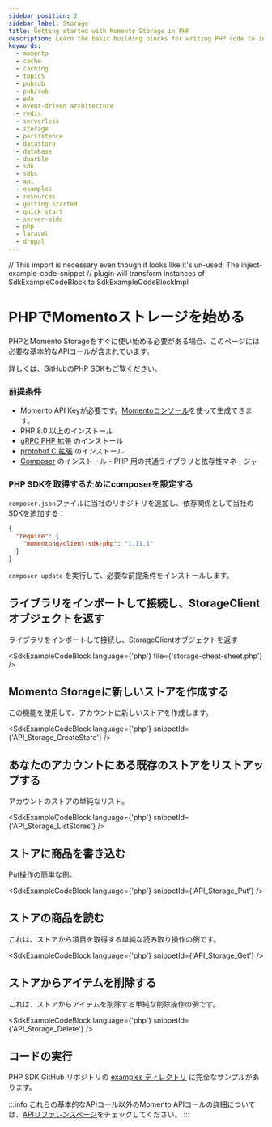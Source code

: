 ```yaml
---
sidebar_position: 2
sidebar_label: Storage
title: Getting started with Momento Storage in PHP
description: Learn the basic building blocks for writing PHP code to interact with Momento Storage.
keywords:
  - momento
  - cache
  - caching
  - topics
  - pubsub
  - pub/sub
  - eda
  - event-driven architecture
  - redis
  - serverless
  - storage
  - persistence
  - datastore
  - database
  - duarble
  - sdk
  - sdks
  - api
  - examples
  - resources
  - getting started
  - quick start
  - server-side
  - php
  - laravel
  - drupal
---
```


// This import is necessary even though it looks like it's un-used; The inject-example-code-snippet
// plugin will transform instances of SdkExampleCodeBlock to SdkExampleCodeBlockImpl

# PHPでMomentoストレージを始める

PHPとMomento Storageをすぐに使い始める必要がある場合、このページには必要な基本的なAPIコールが含まれています。

詳しくは、[GitHubのPHP SDK](https://github.com/momentohq/client-sdk-php)もご覧ください。

### 前提条件

* Momento API Keyが必要です。[Momentoコンソール](https://console.gomomento.com/)を使って生成できます。
* PHP 8.0 以上のインストール
* [gRPC PHP 拡張](https://github.com/grpc/grpc/blob/master/src/php/README.md) のインストール
* [protobuf C 拡張](https://developers.google.com/google-ads/api/docs/client-libs/php/protobuf#c_implementation) のインストール
* [Composer](https://getcomposer.org/doc/00-intro.md) のインストール - PHP 用の共通ライブラリと依存性マネージャ
  
### PHP SDKを取得するためにcomposerを設定する

`composer.json`ファイルに当社のリポジトリを追加し、依存関係として当社のSDKを追加する：

```json
{
  "require": {
    "momentohq/client-sdk-php": "1.11.1"
  }
}
```

`composer update` を実行して、必要な前提条件をインストールします。

## ライブラリをインポートして接続し、StorageClientオブジェクトを返す

ライブラリをインポートして接続し、StorageClientオブジェクトを返す

<SdkExampleCodeBlock language={'php'} file={'storage-cheat-sheet.php'} />

## Momento Storageに新しいストアを作成する
この機能を使用して、アカウントに新しいストアを作成します。

<SdkExampleCodeBlock language={'php'} snippetId={'API_Storage_CreateStore'} />

## あなたのアカウントにある既存のストアをリストアップする
アカウントのストアの単純なリスト。

<SdkExampleCodeBlock language={'php'} snippetId={'API_Storage_ListStores'} />

## ストアに商品を書き込む
Put操作の簡単な例。

<SdkExampleCodeBlock language={'php'} snippetId={'API_Storage_Put'} />

## ストアの商品を読む
これは、ストアから項目を取得する単純な読み取り操作の例です。

<SdkExampleCodeBlock language={'php'} snippetId={'API_Storage_Get'} />

## ストアからアイテムを削除する
これは、ストアからアイテムを削除する単純な削除操作の例です。

<SdkExampleCodeBlock language={'php'} snippetId={'API_Storage_Delete'} />

## コードの実行

PHP SDK GitHub リポジトリの [examples ディレクトリ](https://github.com/momentohq/client-sdk-php/blob/main/examples) に完全なサンプルがあります。

:::info
これらの基本的なAPIコール以外のMomento APIコールの詳細については、[APIリファレンスページ](/storage/develop/api-reference/index.mdx)をチェックしてください。
:::
